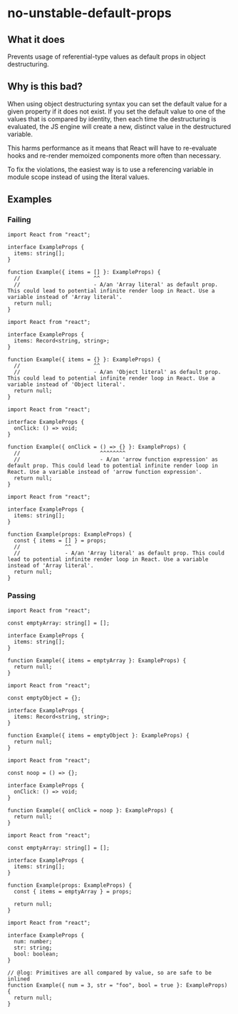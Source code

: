 # no-unstable-default-props

## What it does

Prevents usage of referential-type values as default props in object destructuring.

## Why is this bad?

When using object destructuring syntax you can set the default value for a given property if it does not exist. If you set the default value to one of the values that is compared by identity, then each time the destructuring is evaluated, the JS engine will create a new, distinct value in the destructured variable.

This harms performance as it means that React will have to re-evaluate hooks and re-render memoized components more often than necessary.

To fix the violations, the easiest way is to use a referencing variable in module scope instead of using the literal values.

## Examples

### Failing

```tsx
import React from "react";

interface ExampleProps {
  items: string[];
}

function Example({ items = [] }: ExampleProps) {
  //                       ^^
  //                       - A/an 'Array literal' as default prop. This could lead to potential infinite render loop in React. Use a variable instead of 'Array literal'.
  return null;
}
```

```tsx
import React from "react";

interface ExampleProps {
  items: Record<string, string>;
}

function Example({ items = {} }: ExampleProps) {
  //                       ^^
  //                       - A/an 'Object literal' as default prop. This could lead to potential infinite render loop in React. Use a variable instead of 'Object literal'.
  return null;
}
```

```tsx
import React from "react";

interface ExampleProps {
  onClick: () => void;
}

function Example({ onClick = () => {} }: ExampleProps) {
  //                         ^^^^^^^^
  //                         - A/an 'arrow function expression' as default prop. This could lead to potential infinite render loop in React. Use a variable instead of 'arrow function expression'.
  return null;
}
```

```tsx
import React from "react";

interface ExampleProps {
  items: string[];
}

function Example(props: ExampleProps) {
  const { items = [] } = props;
  //              ^^
  //              - A/an 'Array literal' as default prop. This could lead to potential infinite render loop in React. Use a variable instead of 'Array literal'.
  return null;
}
```

### Passing

```tsx
import React from "react";

const emptyArray: string[] = [];

interface ExampleProps {
  items: string[];
}

function Example({ items = emptyArray }: ExampleProps) {
  return null;
}
```

```tsx
import React from "react";

const emptyObject = {};

interface ExampleProps {
  items: Record<string, string>;
}

function Example({ items = emptyObject }: ExampleProps) {
  return null;
}
```

```tsx
import React from "react";

const noop = () => {};

interface ExampleProps {
  onClick: () => void;
}

function Example({ onClick = noop }: ExampleProps) {
  return null;
}
```

```tsx
import React from "react";

const emptyArray: string[] = [];

interface ExampleProps {
  items: string[];
}

function Example(props: ExampleProps) {
  const { items = emptyArray } = props;

  return null;
}
```

```tsx
import React from "react";

interface ExampleProps {
  num: number;
  str: string;
  bool: boolean;
}

// @log: Primitives are all compared by value, so are safe to be inlined
function Example({ num = 3, str = "foo", bool = true }: ExampleProps) {
  return null;
}
```
